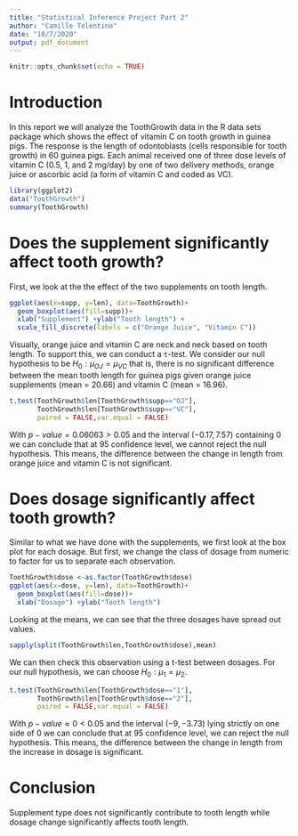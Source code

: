 ---
title: "Statistical Inference Project Part 2"
author: "Camille Tolentino"
date: "10/7/2020"
output: pdf_document
---

```{r setup, include=FALSE}
knitr::opts_chunk$set(echo = TRUE)
```

# Introduction
  
In this report we will analyze the ToothGrowth data in the R data sets package which shows the effect of vitamin C on tooth growth in guinea pigs.  The response is the length of odontoblasts (cells responsible for tooth growth) in 60 guinea pigs. Each animal received one of three dose levels of vitamin C (0.5, 1, and 2 mg/day) by one of two delivery methods, orange juice or ascorbic acid (a form of vitamin C and coded as VC).

```{r}
library(ggplot2)
data("ToothGrowth")
summary(ToothGrowth)
```

# Does the supplement significantly affect tooth growth? 

First, we look at the the effect of the two supplements on tooth length.  

```{r}
ggplot(aes(x=supp, y=len), data=ToothGrowth)+ 
  geom_boxplot(aes(fill=supp))+ 
  xlab("Supplement") +ylab("Tooth length") +
  scale_fill_discrete(labels = c("Orange Juice", "Vitamin C"))
```

Visually, orange juice and vitamin C are neck and neck based on tooth length.  To support this, we can conduct a ```t```-test. We consider our null hypothesis to be $H_0: \mu_{OJ} = {\mu}_{VC}$ that is, there is no significant difference between the mean tooth length for guinea pigs given orange juice supplements (mean = 20.66) and vitamin C (mean = 16.96).

```{r}
t.test(ToothGrowth$len[ToothGrowth$supp=="OJ"],
       ToothGrowth$len[ToothGrowth$supp=="VC"],
       paired = FALSE,var.equal = FALSE)
```

With $p-value = 0.06063 > 0.05$ and the interval $(-0.17,  7.57)$ containing $0$ we can conclude that at $95%$ confidence level, we cannot reject the null hypothesis.  This means, the difference between the change in length from orange juice and vitamin C is not significant.

# Does dosage significantly affect tooth growth?

Similar to what we have done with the supplements, we first look at the box plot for each dosage. But first, we change the class of dosage from numeric to factor for us to separate each observation.

```{r}
ToothGrowth$dose <-as.factor(ToothGrowth$dose)
ggplot(aes(x=dose, y=len), data=ToothGrowth)+ 
  geom_boxplot(aes(fill=dose))+ 
  xlab("Dosage") +ylab("Tooth length")
```

Looking at the means, we can see that the three dosages have spread out values. 

```{r}
sapply(split(ToothGrowth$len,ToothGrowth$dose),mean)
```
We can then check this observation using a t-test between dosages.  For our null hypothesis, we can choose $H_0: \mu_{1} = {\mu}_{2}$.

```{r}
t.test(ToothGrowth$len[ToothGrowth$dose=="1"],
       ToothGrowth$len[ToothGrowth$dose=="2"],
       paired = FALSE,var.equal = FALSE)
```

With $p-value \approx 0 < 0.05$ and the interval $(-9,  -3.73)$ lying strictly on one side of $0$ we can conclude that at $95%$ confidence level, we can reject the null hypothesis.  This means, the difference between the change in length from the increase in dosage is significant. 

# Conclusion

Supplement type does not significantly contribute to tooth length while dosage change significantly affects tooth length.